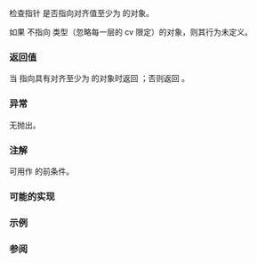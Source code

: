 {{cpp/title|is_sufficiently_aligned}}
{{cpp/memory/navbar}}
{{ddcl|header=memory|since=c++26|1=
template&lt; std::size_t N, class T &gt;
bool is_sufficiently_aligned( T* ptr );
}}

检查指针 {{c|ptr}} 是否指向对齐值至少为 {{c|N}} 的对象。

如果 {{c|ptr}} 不指向 {{tt|T}} 类型（忽略每一层的 cv 限定）的对象，则其行为未定义。

===返回值===
当 {{c|ptr}} 指向具有对齐至少为 {{c|N}} 的对象时返回 {{c|true}}；否则返回 {{c|false}}。

===异常===
无抛出。

===注解===
{{tt|std::is_sufficiently_aligned}} 可用作 {{lc|std::assume_aligned}} 的前条件。

{{feature test macro|__cpp_lib_is_sufficiently_aligned|{{tt|std::is_sufficiently_aligned}}|value=202411L|std=C++26}}

===可能的实现===
{{eq fun|1=
template&lt;std::size_t N, class T&gt;
bool is_sufficiently_aligned(T* ptr)
{
    return std::bit_cast&lt;std::uintptr_t&gt;(ptr) % N == 0;
}
}}

===示例===
{{example}}

===参阅===
{{dsc begin}}
{{dsc inc|cpp/language/dsc alignof}}
{{dsc inc|cpp/language/dsc alignas}}
{{dsc inc|cpp/types/dsc aligned_storage}}
{{dsc inc|cpp/memory/dsc align}}
{{dsc inc|cpp/container/mdspan/dsc aligned_accessor}}
{{dsc end}}

{{langlinks|en|es|ja|ru}}
